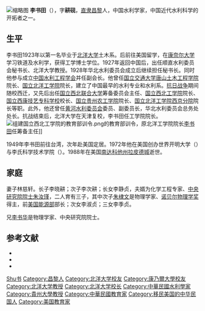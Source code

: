 [[File:李書田.jpg|缩略图]]
'''李书田'''（{{bd|1900年|2月10日|1988年|3月28日|Li李}}），字'''耕砚'''，[[直隶|直隶]][[昌黎|昌黎]]人，中国水利学家，中国近代水利科学的开拓者之一。

== 生平 ==
李书田1923年以第一名毕业于[[北洋大学|北洋大学]]土木系。后前往美国留学，在[[康奈尔大学|康奈尔大学]]学习铁道及水利学，获得工学博士学位。1927年返回中国后，出任顺直水利委员会秘书长、北洋大学教授。1928年华北水利委员会成立后继续担任秘书长。同时他参与成立[[中国水利工程学会|中国水利工程学会]]并任副会长。他曾任[[西南交通大学|国立交通大学唐山土木工程学院]]院长、[[国立北洋工学院|国立北洋工学院]]院长，建立了中国最早的水利专业和水利系。[[抗日战争|抗日战争]]期间随校西迁，又先后出任[[国立西北联合大学|国立西北联合大学]]筹备委员会主任、[[国立西北工学院|国立西北工学院]]院长、[[国立西康技艺专科学校|国立西康技艺专科学校]]校长、[[国立贵州农工学院|国立贵州农工学院]]院长、[[国立北洋工学院西京分院|国立北洋工学院西京分院]]院长等职。此外，他还曾任[[黄河水利委员会_(中华民国)|黄河水利委员会]]委员、副委员长，华北水利委员会总务处处长。抗战结束后，北洋大学在天津复校，李书田任工学院院长。
[[File:组建国立西北工学院的教育部训令.png|thumb]]的教育部训令，原北洋工学院院长[[李书田|李书田]]任筹备主任]]

1949年李书田前往台湾，次年赴美国定居。1972年他在美国创办世界开明大学（{{lang|en|World Open University}}）与李氏科学技术学院（{{lang|en|Li Institution of Science and Technology}}）。1988年在美国[[南达科他州|南达科他州]][[拉皮德城|拉皮德城]]逝世。

== 家庭 ==
妻子林慈轩。长子李晓耕；次子李次耕；长女李静贞，夫婿为化学工程专家、[[中央研究院院士|中央研究院院士]][[朱汝瑾|朱汝瑾]]，二人育有三子，其中次子[[朱棣文|朱棣文]]是物理学家、[[诺贝尔物理学奖|诺贝尔物理学奖]]得主，前[[美国能源部|美国能源部]]部长；次女李淑贞；三女李季贞。

兄[[李书华|李书华]]是物理学家、中央研究院院士。

== 参考文献 ==
{{ReflistH}}
* {{cite web|url=http://www.tju.edu.cn/newscenter/soundm/201011/t20101114_65553.htm|title=中国水利报：中国近代水利科学的开拓者——写在李书田诞辰110周年之际|publisher=天津大学新闻网|deadurl=yes|archiveurl=https://web.archive.org/web/20110303063544/http://www.tju.edu.cn/newscenter/soundm/201011/t20101114_65553.htm|archivedate=2011-03-03}}
* {{cite book|title=《民国人物大辞典》|editor=徐友春|year=1991|publisher=河北人民出版社}}
* {{cite web|url=http://www2.tju.edu.cn/orgs/xuebao/s_showcontent.php?autoid=2170|title=回忆我的父亲|author=李淑贞|date=2008-04-10|publisher=天津大学报}}{{dead link|date=2018年3月 |bot=InternetArchiveBot |fix-attempted=yes }}
{{ReflistF}}

{{Authority control}}
{{DEFAULTSORT:Li李}}
[[Category:李姓|Shu书]]
[[Category:昌黎人|Category:昌黎人]]
[[Category:北洋大学校友|Category:北洋大学校友]]
[[Category:康乃爾大學校友|Category:康乃爾大學校友]]
[[Category:北洋大学教授|Category:北洋大学教授]]
[[Category:北洋大学校长|Category:北洋大学校长]]
[[Category:中華民國水利學家|Category:中華民國水利學家]]
[[Category:貴州大學教授|Category:貴州大學教授]]
[[Category:中華民國教育家|Category:中華民國教育家]]
[[Category:移民美国的中华民国人|Category:移民美国的中华民国人]]
[[Category:美国教育家|Category:美国教育家]]